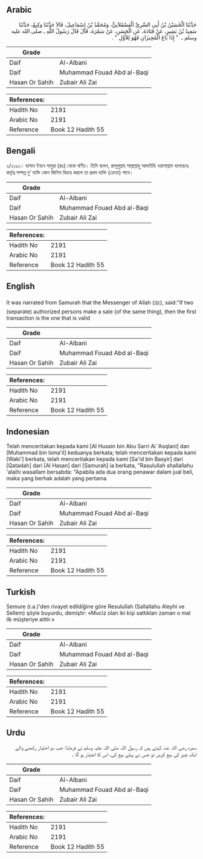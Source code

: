## Arabic


<div dir="rtl" lang="ar" style={{fontSize:'larger',backgroundColor:'#f8f9fa',padding:20}}>
حَدَّثَنَا الْحُسَيْنُ بْنُ أَبِي السَّرِيِّ الْعَسْقَلاَنِيُّ، وَمُحَمَّدُ بْنُ إِسْمَاعِيلَ، قَالاَ حَدَّثَنَا وَكِيعٌ، حَدَّثَنَا سَعِيدُ بْنُ بَشِيرٍ، عَنْ قَتَادَةَ، عَنِ الْحَسَنِ، عَنْ سَمُرَةَ، قَالَ قَالَ رَسُولُ اللَّهِ ـ صلى الله عليه وسلم ـ ‏ "‏ إِذَا بَاعَ الْمُجِيزَانِ فَهُوَ لِلأَوَّلِ ‏"‏ ‏.‏
</div>
<div style={{backgroundColor:'#f8f9fa',padding:20, marginBottom: 10}}><table> <thead> <tr> <th>Grade</th> <th></th> </tr> </thead> <tbody> <tr><td>Daif</td><td>Al-Albani</td></tr><tr><td>Daif</td><td>Muhammad Fouad Abd al-Baqi</td></tr><tr><td>Hasan Or Sahih</td><td>Zubair Ali Zai</td></tr></tbody></table><table> <thead> <tr> <th>References:</th> <th></th> </tr> </thead> <tbody><tr><td>Hadith No</td><td>2191</td></tr><tr><td>Arabic No</td><td>2191</td></tr><tr><td>Reference</td><td>Book 12 Hadith 55</td></tr></tbody></table></div>

## Bengali


<div dir="ltr" lang="bn" style={{fontSize:'larger',backgroundColor:'#f8f9fa',padding:20}}>
২/২১৯১। হাসান ইবনে সামুরা (রাঃ) থেকে বর্ণিত। তিনি বলেন, রাসূলুল্লাহ সাল্লাল্লাহু আলাইহি ওয়াসাল্লাম বলেছেনঃ কর্তৃত্ব সম্পন্ন দু’ ব্যক্তি কোন জিনিস বিক্রয় করলে তা প্রথম ব্যক্তি (ক্রেতা) পাবে।
</div>
<div style={{backgroundColor:'#f8f9fa',padding:20, marginBottom: 10}}><table> <thead> <tr> <th>Grade</th> <th></th> </tr> </thead> <tbody> <tr><td>Daif</td><td>Al-Albani</td></tr><tr><td>Daif</td><td>Muhammad Fouad Abd al-Baqi</td></tr><tr><td>Hasan Or Sahih</td><td>Zubair Ali Zai</td></tr></tbody></table><table> <thead> <tr> <th>References:</th> <th></th> </tr> </thead> <tbody><tr><td>Hadith No</td><td>2191</td></tr><tr><td>Arabic No</td><td>2191</td></tr><tr><td>Reference</td><td>Book 12 Hadith 55</td></tr></tbody></table></div>

## English


<div dir="ltr" lang="en" style={{fontSize:'larger',backgroundColor:'#f8f9fa',padding:20}}>
It was narrated from Samurah that the Messenger of Allah (ﷺ), said:"If two (separate) authorized persons make a sale (of the same thing), then the first transaction is the one that is valid
</div>
<div style={{backgroundColor:'#f8f9fa',padding:20, marginBottom: 10}}><table> <thead> <tr> <th>Grade</th> <th></th> </tr> </thead> <tbody> <tr><td>Daif</td><td>Al-Albani</td></tr><tr><td>Daif</td><td>Muhammad Fouad Abd al-Baqi</td></tr><tr><td>Hasan Or Sahih</td><td>Zubair Ali Zai</td></tr></tbody></table><table> <thead> <tr> <th>References:</th> <th></th> </tr> </thead> <tbody><tr><td>Hadith No</td><td>2191</td></tr><tr><td>Arabic No</td><td>2191</td></tr><tr><td>Reference</td><td>Book 12 Hadith 55</td></tr></tbody></table></div>

## Indonesian


<div dir="ltr" lang="id" style={{fontSize:'larger',backgroundColor:'#f8f9fa',padding:20}}>
Telah menceritakan kepada kami [Al Husain bin Abu Sarri Al 'Asqlani] dan [Muhammad bin Isma'il] keduanya berkata; telah menceritakan kepada kami [Waki'] berkata, telah menceritakan kepada kami [Sa'id bin Basyir] dari [Qatadah] dari [Al Hasan] dari [Samurah] ia berkata, "Rasulullah shallallahu 'alaihi wasallam bersabda: "Apabila ada dua orang penawar dalam jual beli, maka yang berhak adalah yang pertama
</div>
<div style={{backgroundColor:'#f8f9fa',padding:20, marginBottom: 10}}><table> <thead> <tr> <th>Grade</th> <th></th> </tr> </thead> <tbody> <tr><td>Daif</td><td>Al-Albani</td></tr><tr><td>Daif</td><td>Muhammad Fouad Abd al-Baqi</td></tr><tr><td>Hasan Or Sahih</td><td>Zubair Ali Zai</td></tr></tbody></table><table> <thead> <tr> <th>References:</th> <th></th> </tr> </thead> <tbody><tr><td>Hadith No</td><td>2191</td></tr><tr><td>Arabic No</td><td>2191</td></tr><tr><td>Reference</td><td>Book 12 Hadith 55</td></tr></tbody></table></div>

## Turkish


<div dir="ltr" lang="tr" style={{fontSize:'larger',backgroundColor:'#f8f9fa',padding:20}}>
Semure (r.a.)'den rivayet edildiğine göre Resulullah (Sallallahu Aleyhi ve Sellem) şöyle buyurdu, demiştir: «Muciz olan iki kişi sattıkları zaman o mal ilk müşteriye aittir.»
</div>
<div style={{backgroundColor:'#f8f9fa',padding:20, marginBottom: 10}}><table> <thead> <tr> <th>Grade</th> <th></th> </tr> </thead> <tbody> <tr><td>Daif</td><td>Al-Albani</td></tr><tr><td>Daif</td><td>Muhammad Fouad Abd al-Baqi</td></tr><tr><td>Hasan Or Sahih</td><td>Zubair Ali Zai</td></tr></tbody></table><table> <thead> <tr> <th>References:</th> <th></th> </tr> </thead> <tbody><tr><td>Hadith No</td><td>2191</td></tr><tr><td>Arabic No</td><td>2191</td></tr><tr><td>Reference</td><td>Book 12 Hadith 55</td></tr></tbody></table></div>

## Urdu


<div dir="rtl" lang="ur" style={{fontSize:'larger',backgroundColor:'#f8f9fa',padding:20}}>
سمرہ رضی اللہ عنہ کہتے ہیں کہ رسول اللہ صلی اللہ علیہ وسلم نے فرمایا: جب دو اختیار رکھنے والے ایک چیز کی بیع کریں تو جس نے پہلے بیع کی، اس کا اعتبار ہو گا ۔
</div>
<div style={{backgroundColor:'#f8f9fa',padding:20, marginBottom: 10}}><table> <thead> <tr> <th>Grade</th> <th></th> </tr> </thead> <tbody> <tr><td>Daif</td><td>Al-Albani</td></tr><tr><td>Daif</td><td>Muhammad Fouad Abd al-Baqi</td></tr><tr><td>Hasan Or Sahih</td><td>Zubair Ali Zai</td></tr></tbody></table><table> <thead> <tr> <th>References:</th> <th></th> </tr> </thead> <tbody><tr><td>Hadith No</td><td>2191</td></tr><tr><td>Arabic No</td><td>2191</td></tr><tr><td>Reference</td><td>Book 12 Hadith 55</td></tr></tbody></table></div>